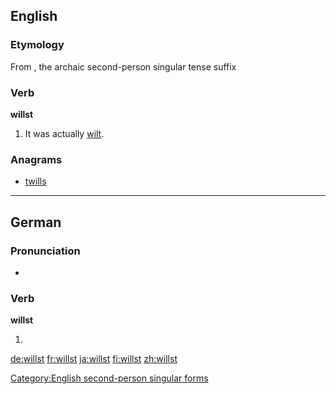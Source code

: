 ==English==

===Etymology===
From {{term|will}} {{term|-st}}, the archaic second-person singular tense suffix

===Verb===
'''willst'''

# {{context|archaic|lang=en}} {{form of|Incorrect [[second-person singular]] form|will|lang=en}} It was actually [[wilt]].

===Anagrams===
* [[twills#English|twills]]

[[Category:English second-person singular forms]]

----

==German==

===Pronunciation===
* {{IPA|/vɪlst/|lang=de}}

===Verb===
'''willst'''

# {{de-verb form of|wollen|2|s|g}}

[[de:willst]]
[[fr:willst]]
[[ja:willst]]
[[fi:willst]]
[[zh:willst]]